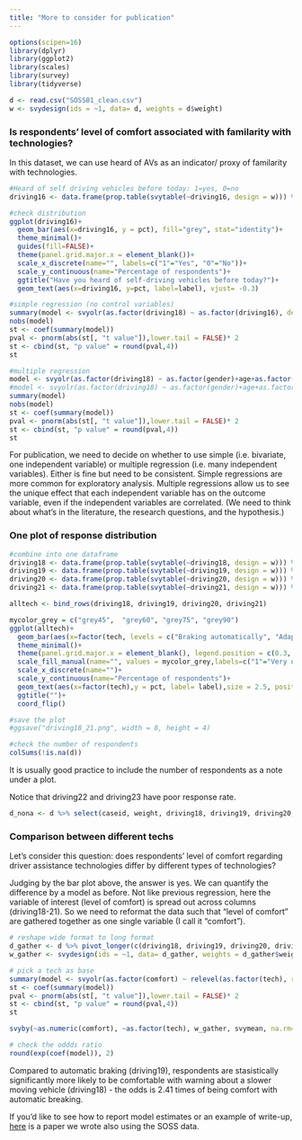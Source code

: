 ```yaml
---
title: "More to consider for publication"
---
```


```r
options(scipen=16)
library(dplyr)
library(ggplot2)
library(scales)
library(survey)
library(tidyverse)
```

```r
d <- read.csv("SOSS81_clean.csv")
w <- svydesign(ids = ~1, data= d, weights = d$weight) 
```

### Is respondents' level of comfort associated with familarity with technologies?

In this dataset, we can use heard of AVs as an indicator/ proxy of familarity with technologies.
```r
#Heard of self driving vehicles before today: 1=yes, 0=no
driving16 <- data.frame(prop.table(svytable(~driving16, design = w))) %>% mutate(n=Freq*length(which(!is.na(d$driving16)))) %>% mutate(label=percent(Freq, accuracy = 0.1)) %>% mutate(pct=Freq*100) 

#check distribution
ggplot(driving16)+
  geom_bar(aes(x=driving16, y = pct), fill="grey", stat="identity")+
  theme_minimal()+
  guides(fill=FALSE)+
  theme(panel.grid.major.x = element_blank())+
  scale_x_discrete(name="", labels=c("1"="Yes", "0"="No"))+
  scale_y_continuous(name="Percentage of respondents")+
  ggtitle("Have you heard of self-driving vehicles before today?")+
  geom_text(aes(x=driving16, y=pct, label=label), vjust= -0.3)
```
```r
#simple regression (no control variables)
summary(model <- svyolr(as.factor(driving18) ~ as.factor(driving16), design = w))
nobs(model)
st <- coef(summary(model))
pval <- pnorm(abs(st[, "t value"]),lower.tail = FALSE)* 2
st <- cbind(st, "p value" = round(pval,4))
st
```
```r
#multiple regression
model <- svyolr(as.factor(driving18) ~ as.factor(gender)+age+as.factor(educ)+as.factor(emp)+income+hour+as.factor(driving16), design = w)
#model <- svyolr(as.factor(driving18) ~ as.factor(gender)+age+as.factor(emp)+income, design = w)
summary(model)
nobs(model) 
st <- coef(summary(model))
pval <- pnorm(abs(st[, "t value"]),lower.tail = FALSE)* 2
st <- cbind(st, "p value" = round(pval,4))
st
```

For publication, we need to decide on whether to use simple (i.e. bivariate, one independent variable) or multiple  regression (i.e. many independent variables). Either is fine but need to be consistent. Simple regressions are more common for exploratory analysis. Multiple regressions allow us to see the unique effect that each independent variable has on the outcome variable, even if the independent variables are correlated. (We need to think about what's in the literature, the research questions, and the hypothesis.)

### One plot of response distribution

```r
#combine into one dataframe
driving18 <- data.frame(prop.table(svytable(~driving18, design = w))) %>% mutate(n=Freq*length(which(!is.na(d$driving18)))) %>% mutate(label=percent(Freq, accuracy = 0.1)) %>% mutate(pct=Freq*100)%>% add_column(tech="Warning about slower moving vehicles") %>% mutate(comfort =driving18)
driving19 <- data.frame(prop.table(svytable(~driving19, design = w))) %>% mutate(n=Freq*length(which(!is.na(d$driving19)))) %>% mutate(label=percent(Freq, accuracy = 0.1)) %>% mutate(pct=Freq*100)%>% add_column(tech="Braking automatically") %>% mutate(comfort=driving19)
driving20 <- data.frame(prop.table(svytable(~driving20, design = w))) %>% mutate(n=Freq*length(which(!is.na(d$driving20)))) %>% mutate(label=percent(Freq, accuracy = 0.1)) %>% mutate(pct=Freq*100)%>% add_column(tech="Adaptive cruise control") %>% mutate(comfort=driving20)
driving21 <- data.frame(prop.table(svytable(~driving21, design = w))) %>% mutate(n=Freq*length(which(!is.na(d$driving21)))) %>% mutate(label=percent(Freq, accuracy = 0.1)) %>% mutate(pct=Freq*100)%>% add_column(tech="Warning about distracted driving") %>% mutate(comfort=driving21)

alltech <- bind_rows(driving18, driving19, driving20, driving21)
```
```r
mycolor_grey = c("grey45",  "grey60", "grey75", "grey90")
ggplot(alltech)+
  geom_bar(aes(x=factor(tech, levels = c("Braking automatically", "Adaptive cruise control","Warning about distracted driving","Warning about slower moving vehicles")),y=pct, fill=factor(comfort, levels = c(4,3,2,1))),stat="identity", position = "stack")+
  theme_minimal()+
  theme(panel.grid.major.x = element_blank(), legend.position = c(0.3, -0.2), legend.direction ="horizontal", plot.margin= grid::unit(c(0.1,0.1,2,0.1), "lines"))+
  scale_fill_manual(name="", values = mycolor_grey,labels=c("1"="Very uncomfortable", "2"="Somewhat uncomfortable", "3"="Somewhat comfortable", "4"="Very comfortable"), guide = guide_legend(reverse = TRUE))+
  scale_x_discrete(name="")+
  scale_y_continuous(name="Percentage of respondents")+
  geom_text(aes(x=factor(tech),y = pct, label= label),size = 2.5, position = position_stack(vjust = 0.5))+
  ggtitle("")+
  coord_flip()
```

```r
#save the plot
#ggsave("driving18_21.png", width = 8, height = 4)
```
```r
#check the number of respondents
colSums(!is.na(d))
```
It is usually good practice to include the number of respondents as a note under a plot.

Notice that driving22 and driving23 have poor response rate.

```r
d_nona <- d %>% select(caseid, weight, driving18, driving19, driving20, driving21, gender, age, agec, emp) %>% na.omit()
```


### Comparison between different techs

Let's consider this question: does respondents' level of comfort regarding driver assistance technologies differ by different types of technologies? 

Judging by the bar plot above, the answer is yes. We can quantify the difference by a model as before. Not like previous regression, here the variable of interest (level of comfort) is spread out across columns (driving18-21). So we need to reformat the data such that "level of comfort" are gathered together as one single variable (I call it "comfort").  
```r
# reshape wide format to long format
d_gather <- d %>% pivot_longer(c(driving18, driving19, driving20, driving21,), names_to = "tech", values_to = "comfort")
w_gather <- svydesign(ids = ~1, data= d_gather, weights = d_gather$weight) # the new survey design object
```

```r
# pick a tech as base
summary(model <- svyolr(as.factor(comfort) ~ relevel(as.factor(tech), ref="driving19"), design = w_gather))
st <- coef(summary(model))
pval <- pnorm(abs(st[, "t value"]),lower.tail = FALSE)* 2
st <- cbind(st, "p value" = round(pval,4))
st
```

```r
svyby(~as.numeric(comfort), ~as.factor(tech), w_gather, svymean, na.rm=T)
```
```r
# check the oddds ratio
round(exp(coef(model)), 2)
```
Compared to automatic braking (driving19), respondents are stasistically significantly more likely to be comfortable with warning about a slower moving vehicle (driving18) - the odds is 2.41 times of being comfort with automatic breaking.

If you'd like to see how to report model estimates or an example of write-up, [here](https://www.sciencedirect.com/science/article/pii/S0965856420305929) is a paper we wrote also using the SOSS data.

